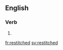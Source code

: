 ==English==

===Verb===
{{head|en|verb form}}

# {{en-past of|restitch}}

[[fr:restitched]]
[[sv:restitched]]